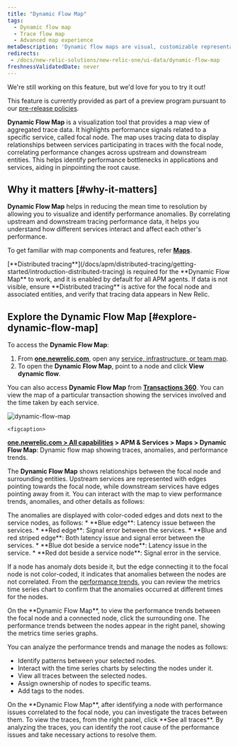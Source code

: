 ```yaml
---
title: "Dynamic Flow Map"
tags:
  - Dynamic flow map
  - Trace flow map
  - Advanced map experience
metaDescription: 'Dynamic flow maps are visual, customizable representations of your aggregated trace data.'
redirects:
 - /docs/new-relic-solutions/new-relic-one/ui-data/dynamic-flow-map
freshnessValidatedDate: never
---
```


<Callout title="preview">
  We're still working on this feature, but we'd love for you to try it out!

  This feature is currently provided as part of a preview program pursuant to our [pre-release policies](/docs/licenses/license-information/referenced-policies/new-relic-pre-release-policy). 
</Callout>

<DNT>**Dynamic Flow Map**</DNT> is a visualization tool that provides a map view of aggregated trace data. It highlights performance signals related to a specific service, called focal node. The map uses tracing data to display relationships between services participating in traces with the focal node, correlating performance changes across upstream and downstream entities. This helps identify performance bottlenecks in applications and services, aiding in pinpointing the root cause.

## Why it matters [#why-it-matters]

<DNT>**Dynamic Flow Map**</DNT> helps in reducing the mean time to resolution by allowing you to visualize and identify performance anomalies. By correlating upstream and downstream tracing performance data, it helps you understand how different services interact and affect each other's performance.

To get familiar with map components and features, refer [<DNT>**Maps**</DNT>](/docs/service-architecture-intelligence/maps/advanced-maps).

<Callout variant="important">
 [<DNT>**Distributed tracing**</DNT>](/docs/apm/distributed-tracing/getting-started/introduction-distributed-tracing) is required for the <DNT>**Dynamic Flow Map**</DNT> to work, and it is enabled by default for all APM agents. If data is not visible, ensure <DNT>**Distributed tracing**</DNT> is active for the focal node and associated entities, and verify that tracing data appears in New Relic.
</Callout>

## Explore the Dynamic Flow Map [#explore-dynamic-flow-map]

To access the <DNT>**Dynamic Flow Map**</DNT>:

1. From <DNT>**[one.newrelic.com](https://one.newrelic.com)**</DNT>, open any [service, infrastructure, or team map](/docs/service-architecture-intelligence/maps/advanced-maps).
2. To open the <DNT>**Dynamic Flow Map**</DNT>, point to a node and click <DNT>**View dynamic flow**</DNT>.

You can also access <DNT>**Dynamic Flow Map**</DNT> from [<DNT>**Transactions 360**</DNT>](/docs/apm/transactions/workload-performance-monitoring/transaction-workloads/). You can view the map of a particular transaction showing the services involved and the time taken by each service.

 <img
     title="dynamic-flow-map"
     alt="dynamic-flow-map"
     src="/images/dynamic-flow-map.webp"
   />

    <figcaption>
  <DNT>**[one.newrelic.com > All capabilities](https://one.newrelic.com/all-capabilities) > APM & Services > Maps > Dynamic Flow Map**</DNT>: Dynamic flow map showing traces, anomalies, and performance trends.
</figcaption>

The <DNT>**Dynamic Flow Map**</DNT> shows relationships between the focal node and surrounding entities. Upstream services are represented with edges pointing towards the focal node, while downstream services have edges pointing away from it. You can interact with the map to view performance trends, anomalies, and other details as follows:

<CollapserGroup>
<Collapser id="anomalies" title="Analyze anomalies">
 The anomalies are displayed with color-coded edges and dots next to the service nodes, as follows:
 * **Blue edge**: Latency issue between the services.
 * **Red edge**: Signal error between the services.
 * **Blue and red striped edge**: Both latency issue and signal error between the services.
 * **Blue dot beside a service node**: Latency issue in the service.
 * **Red dot beside a service node**: Signal error in the service.

If a node has anomaly dots beside it, but the edge connecting it to the focal node is not color-coded, it indicates that anomalies between the nodes are not correlated. From the [performance trends](#performance-trends), you can review the metrics time series chart to confirm that the anomalies occurred at different times for the nodes.

</Collapser>
<Collapser id="performance-trends" title="View performance trends">
 On the <DNT>**Dynamic Flow Map**</DNT>, to view the performance trends between the focal node and a connected node, click the surrounding one. The performance trends between the nodes appear in the right panel, showing the metrics time series graphs.

 You can analyze the performance trends and manage the nodes as follows:
 * Identify patterns between your selected nodes.
 * Interact with the time series charts by selecting the nodes under it.
 * View all traces between the selected nodes.
 * Assign ownership of nodes to specific teams.
 * Add tags to the nodes.

</Collapser>
<Collapser id="investigate-issues" title="Investigate issues">
 On the <DNT>**Dynamic Flow Map**</DNT>, after identifying a node with performance issues correlated to the focal node, you can investigate the traces between them. To view the traces, from the right panel, click **See all traces**. By analyzing the traces, you can identify the root cause of the performance issues and take necessary actions to resolve them.

</Collapser>
</CollapserGroup>